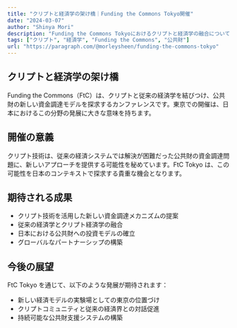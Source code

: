 ```yaml
---
title: "クリプトと経済学の架け橋｜Funding the Commons Tokyo開催"
date: "2024-03-07"
author: "Shinya Mori"
description: "Funding the Commons Tokyoにおけるクリプトと経済学の融合について"
tags: ["クリプト", "経済学", "Funding the Commons", "公共財"]
url: "https://paragraph.com/@morleysheen/funding-the-commons-tokyo"
---
```


## クリプトと経済学の架け橋

Funding the Commons（FtC）は、クリプトと従来の経済学を結びつけ、公共財の新しい資金調達モデルを探求するカンファレンスです。東京での開催は、日本におけるこの分野の発展に大きな意味を持ちます。

## 開催の意義

クリプト技術は、従来の経済システムでは解決が困難だった公共財の資金調達問題に、新しいアプローチを提供する可能性を秘めています。FtC Tokyo は、この可能性を日本のコンテキストで探求する貴重な機会となります。

## 期待される成果

- クリプト技術を活用した新しい資金調達メカニズムの提案
- 従来の経済学とクリプト経済学の融合
- 日本における公共財への投資モデルの確立
- グローバルなパートナーシップの構築

## 今後の展望

FtC Tokyo を通じて、以下のような発展が期待されます：

- 新しい経済モデルの実験場としての東京の位置づけ
- クリプトコミュニティと従来の経済界との対話促進
- 持続可能な公共財支援システムの構築

